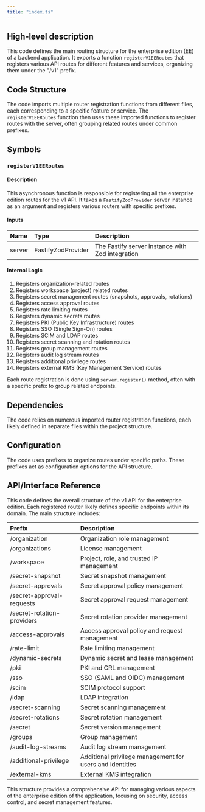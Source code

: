 ```yaml
---
title: "index.ts"
---
```


## High-level description
This code defines the main routing structure for the enterprise edition (EE) of a backend application. It exports a function `registerV1EERoutes` that registers various API routes for different features and services, organizing them under the "/v1" prefix.

## Code Structure
The code imports multiple router registration functions from different files, each corresponding to a specific feature or service. The `registerV1EERoutes` function then uses these imported functions to register routes with the server, often grouping related routes under common prefixes.

## Symbols

### `registerV1EERoutes`
#### Description
This asynchronous function is responsible for registering all the enterprise edition routes for the v1 API. It takes a `FastifyZodProvider` server instance as an argument and registers various routers with specific prefixes.

#### Inputs
| Name | Type | Description |
|:-----|:-----|:------------|
| server | FastifyZodProvider | The Fastify server instance with Zod integration |

#### Internal Logic
1. Registers organization-related routes
2. Registers workspace (project) related routes
3. Registers secret management routes (snapshots, approvals, rotations)
4. Registers access approval routes
5. Registers rate limiting routes
6. Registers dynamic secrets routes
7. Registers PKI (Public Key Infrastructure) routes
8. Registers SSO (Single Sign-On) routes
9. Registers SCIM and LDAP routes
10. Registers secret scanning and rotation routes
11. Registers group management routes
12. Registers audit log stream routes
13. Registers additional privilege routes
14. Registers external KMS (Key Management Service) routes

Each route registration is done using `server.register()` method, often with a specific prefix to group related endpoints.

## Dependencies
The code relies on numerous imported router registration functions, each likely defined in separate files within the project structure.

## Configuration
The code uses prefixes to organize routes under specific paths. These prefixes act as configuration options for the API structure.

## API/Interface Reference
This code defines the overall structure of the v1 API for the enterprise edition. Each registered router likely defines specific endpoints within its domain. The main structure includes:

| Prefix | Description |
|:-------|:------------|
| /organization | Organization role management |
| /organizations | License management |
| /workspace | Project, role, and trusted IP management |
| /secret-snapshot | Secret snapshot management |
| /secret-approvals | Secret approval policy management |
| /secret-approval-requests | Secret approval request management |
| /secret-rotation-providers | Secret rotation provider management |
| /access-approvals | Access approval policy and request management |
| /rate-limit | Rate limiting management |
| /dynamic-secrets | Dynamic secret and lease management |
| /pki | PKI and CRL management |
| /sso | SSO (SAML and OIDC) management |
| /scim | SCIM protocol support |
| /ldap | LDAP integration |
| /secret-scanning | Secret scanning management |
| /secret-rotations | Secret rotation management |
| /secret | Secret version management |
| /groups | Group management |
| /audit-log-streams | Audit log stream management |
| /additional-privilege | Additional privilege management for users and identities |
| /external-kms | External KMS integration |

This structure provides a comprehensive API for managing various aspects of the enterprise edition of the application, focusing on security, access control, and secret management features.
